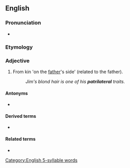 {{also|patrilatéral}}
==English==

===Pronunciation===
* {{IPA|/ˌpætɹɪˈlæt(ə)ɹəl/|lang=en}}

===Etymology===
{{prefix|patri|lateral|lang=en}}

===Adjective===
{{en-adj}}

# From kin 'on the [[father]]'s side' (related to the father).
#: ''Jim's blond hair is one of his '''patrilateral''' traits.''

====Antonyms====
* {{l|en|matrilateral}}

====Derived terms====
* {{l|en|patrilaterally}}

====Related terms====
* {{l|en|patrilineal}}
[[Category:English 5-syllable words]]